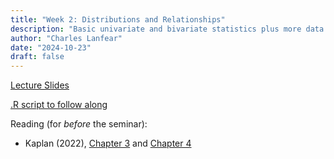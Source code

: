 ```yaml
---
title: "Week 2: Distributions and Relationships"
description: "Basic univariate and bivariate statistics plus more data manipulation"
author: "Charles Lanfear"
date: "2024-10-23"
draft: false
---
```


[Lecture Slides](https://clanfear.github.io/ioc_iqa/_lectures/2_distributions-relationships/slides_distributions-relationships.html)

[.R script to follow along](https://clanfear.github.io/ioc_iqa/_lectures/2_distributions-relationships/slides_distributions-relationships.R)

Reading (for *before* the seminar):

* Kaplan (2022), [Chapter 3](https://crimebythenumbers.com/data-types.html) and [Chapter 4](https://crimebythenumbers.com/reading-and-writing-data.html)